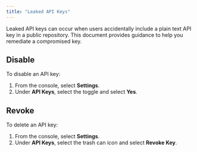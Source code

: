 ```yaml
---
title: "Leaked API Keys"
---
```


Leaked API keys can occur when users accidentally include a plain text API key in a public repository. This document provides guidance to help you remediate a compromised key.

## Disable

To disable an API key:

1. From the console, select **Settings**.
2. Under **API Keys**, select the toggle and select **Yes**.

## Revoke

To delete an API key:

1. From the console, select **Settings**.
2. Under **API Keys**, select the trash can icon and select **Revoke Key**.
